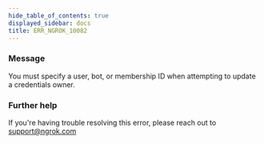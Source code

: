 ```yaml
---
hide_table_of_contents: true
displayed_sidebar: docs
title: ERR_NGROK_10082
---
```




### Message

You must specify a user, bot, or membership ID when attempting to update a credentials owner.

<ErrorDetails error="err_ngrok_10082" />

### Further help

If you're having trouble resolving this error, please reach out to [support@ngrok.com](mailto:support@ngrok.com?subject=Help%20with%20ERR_NGROK_10082)
